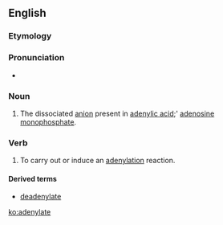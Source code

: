 ==English==

===Etymology===
{{suffix|adenyl|ate|lang=en}}

===Pronunciation===
* {{IPA|əˈdɛnəleɪt|lang=en}}

===Noun===
{{en-noun}}

# {{label|en|organic chemistry}} The dissociated [[anion]] present in [[adenylic acid]];' [[adenosine monophosphate]].

===Verb===
{{en-verb|adenylat}}

# {{label|en|genetics}} To carry out or induce an [[adenylation]] reaction.

====Derived terms====
* [[deadenylate]]

[[ko:adenylate]]